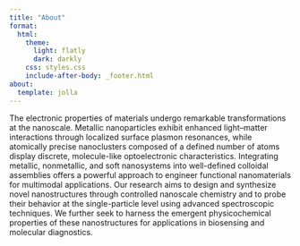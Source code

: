 ```yaml
---
title: "About"
format:
  html:
    theme:
      light: flatly
      dark: darkly
    css: styles.css
    include-after-body: _footer.html
about:
  template: jolla
---
```

The electronic properties of materials undergo remarkable transformations at the nanoscale. Metallic nanoparticles exhibit enhanced light–matter interactions through localized surface plasmon resonances, while atomically precise nanoclusters composed of a defined number of atoms display discrete, molecule-like optoelectronic characteristics. Integrating metallic, nonmetallic, and soft nanosystems into well-defined colloidal assemblies offers a powerful approach to engineer functional nanomaterials for multimodal applications. Our research aims to design and synthesize novel nanostructures through controlled nanoscale chemistry and to probe their behavior at the single-particle level using advanced spectroscopic techniques. We further seek to harness the emergent physicochemical properties of these nanostructures for applications in biosensing and molecular diagnostics.
